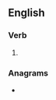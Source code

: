 ==English==

===Verb===
{{head|en|verb form}}

# {{present participle of|en|estimate|nocat=1}}

===Anagrams===
* {{anagrams|en|a=aegiimnstt|enigmatist}}
